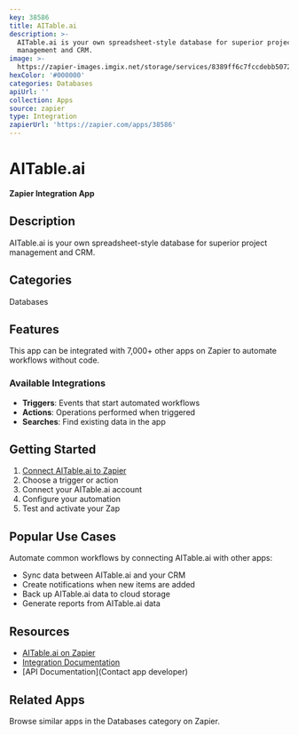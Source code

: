 ```yaml
---
key: 38586
title: AITable.ai
description: >-
  AITable.ai is your own spreadsheet-style database for superior project
  management and CRM.
image: >-
  https://zapier-images.imgix.net/storage/services/8389ff6c7fccdebb5072adb2b80b885f.png?auto=format%2Ccompress&ixlib=python-3.0.0&q=50
hexColor: '#000000'
categories: Databases
apiUrl: ''
collection: Apps
source: zapier
type: Integration
zapierUrl: 'https://zapier.com/apps/38586'
---
```

# AITable.ai

**Zapier Integration App**

## Description

AITable.ai is your own spreadsheet-style database for superior project management and CRM.

## Categories

Databases

## Features

This app can be integrated with 7,000+ other apps on Zapier to automate workflows without code.

### Available Integrations

- **Triggers**: Events that start automated workflows
- **Actions**: Operations performed when triggered
- **Searches**: Find existing data in the app

## Getting Started

1. [Connect AITable.ai to Zapier](https://zapier.com/apps/38586)
2. Choose a trigger or action
3. Connect your AITable.ai account
4. Configure your automation
5. Test and activate your Zap

## Popular Use Cases

Automate common workflows by connecting AITable.ai with other apps:

- Sync data between AITable.ai and your CRM
- Create notifications when new items are added
- Back up AITable.ai data to cloud storage
- Generate reports from AITable.ai data

## Resources

- [AITable.ai on Zapier](https://zapier.com/apps/38586)
- [Integration Documentation](https://zapier.com/apps/38586/integrations)
- [API Documentation](Contact app developer)

## Related Apps

Browse similar apps in the Databases category on Zapier.
